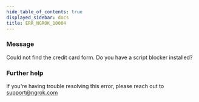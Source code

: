 ```yaml
---
hide_table_of_contents: true
displayed_sidebar: docs
title: ERR_NGROK_10004
---
```




### Message

Could not find the credit card form. Do you have a script blocker installed?

<ErrorDetails error="err_ngrok_10004" />

### Further help

If you're having trouble resolving this error, please reach out to [support@ngrok.com](mailto:support@ngrok.com?subject=Help%20with%20ERR_NGROK_10004)
